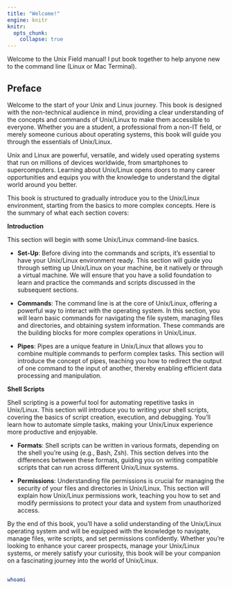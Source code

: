 ```yaml
---
title: "Welcome!"
engine: knitr
knitr:
  opts_chunk: 
    collapse: true
---
```


Welcome to the Unix Field manual! I put book together to help anyone new to the command line (Linux or Mac Terminal).

## Preface

Welcome to the start of your Unix and Linux journey. This book is designed with the non-technical audience in mind, providing a clear understanding of the concepts and commands of Unix/Linux to make them accessible to everyone. Whether you are a student, a professional from a non-IT field, or merely someone curious about operating systems, this book will guide you through the essentials of Unix/Linux.

Unix and Linux are powerful, versatile, and widely used operating systems that run on millions of devices worldwide, from smartphones to supercomputers. Learning about Unix/Linux opens doors to many career opportunities and equips you with the knowledge to understand the digital world around you better.

This book is structured to gradually introduce you to the Unix/Linux environment, starting from the basics to more complex concepts. Here is the summary of what each section covers:

**Introduction**

This section will begin with some Unix/Linux command-line basics.

-   **Set-Up**: Before diving into the commands and scripts, it's essential to have your Unix/Linux environment ready. This section will guide you through setting up Unix/Linux on your machine, be it natively or through a virtual machine. We will ensure that you have a solid foundation to learn and practice the commands and scripts discussed in the subsequent sections.

-   **Commands**: The command line is at the core of Unix/Linux, offering a powerful way to interact with the operating system. In this section, you will learn basic commands for navigating the file system, managing files and directories, and obtaining system information. These commands are the building blocks for more complex operations in Unix/Linux.

-   **Pipes**: Pipes are a unique feature in Unix/Linux that allows you to combine multiple commands to perform complex tasks. This section will introduce the concept of pipes, teaching you how to redirect the output of one command to the input of another, thereby enabling efficient data processing and manipulation.

**Shell Scripts**

Shell scripting is a powerful tool for automating repetitive tasks in Unix/Linux. This section will introduce you to writing your shell scripts, covering the basics of script creation, execution, and debugging. You'll learn how to automate simple tasks, making your Unix/Linux experience more productive and enjoyable.

-   **Formats**: Shell scripts can be written in various formats, depending on the shell you're using (e.g., Bash, Zsh). This section delves into the differences between these formats, guiding you on writing compatible scripts that can run across different Unix/Linux systems.

-   **Permissions**: Understanding file permissions is crucial for managing the security of your files and directories in Unix/Linux. This section will explain how Unix/Linux permissions work, teaching you how to set and modify permissions to protect your data and system from unauthorized access.

By the end of this book, you'll have a solid understanding of the Unix/Linux operating system and will be equipped with the knowledge to navigate, manage files, write scripts, and set permissions confidently. Whether you're looking to enhance your career prospects, manage your Unix/Linux systems, or merely satisfy your curiosity, this book will be your companion on a fascinating journey into the world of Unix/Linux.

## <!--# What This Book Is Not   -->

## <!--# Audience and Prerequisites -->


```bash
whoami
```
